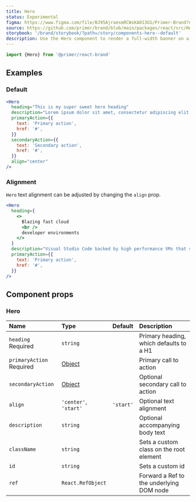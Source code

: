 ```yaml
---
title: Hero
status: Experimental
figma: https://www.figma.com/file/BJ95AjraesmRCWsKA013GS/Primer-Brand?node-id=431%3A8481
source: https://github.com/primer/brand/blob/main/packages/react/src/Hero/Hero.tsx
storybook: '/brand/storybook/?path=/story/components-hero--default'
description: Use the Hero component to render a full-width banner on a webpage
---
```



```js
import {Hero} from '@primer/react-brand'
```

## Examples

### Default

```jsx live
<Hero
  heading="This is my super sweet hero heading"
  description="Lorem ipsum dolor sit amet, consectetur adipiscing elit. In sapien sit ullamcorper id. Aliquam luctus sed turpis felis nam pulvinar risus elementum."
  primaryAction={{
    text: 'Primary action',
    href: '#',
  }}
  secondaryAction={{
    text: 'Secondary action',
    href: '#',
  }}
  align="center"
/>
```

### Alignment

`Hero` text alignment can be adjusted by changing the `align` prop.

```jsx live
<Hero
  heading={
    <>
      Blazing fast cloud
      <br />
      developer environments
    </>
  }
  description="Visual Studio Code backed by high performance VMs that start in seconds."
  primaryAction={{
    text: 'Primary action',
    href: '#',
  }}
/>
```

## Component props

### Hero

| Name                                    | Type                                                                                                         |  Default  | Description                              |
| :-------------------------------------- | :----------------------------------------------------------------------------------------------------------- | :-------: | :--------------------------------------- |
| `heading` <Label>Required</Label>       | `string`                                                                                                     |           | Primary heading, which defaults to a H1  |
| `primaryAction` <Label>Required</Label> | [Object](https://github.com/primer/brand/blob/ca2d3002ba6f7ca9c719f80077c4d95246f33410/src/Hero/Hero.tsx#L8) |           | Primary call to action                   |
| `secondaryAction`                       | [Object](https://github.com/primer/brand/blob/ca2d3002ba6f7ca9c719f80077c4d95246f33410/src/Hero/Hero.tsx#L8) |           | Optional secondary call to action        |
| `align`                                 | `'center'`, `'start'`                                                                                        | `'start'` | Optional text alignment                  |
| `description`                           | `string`                                                                                                     |           | Optional accompanying body text          |
| `className`                             | `string`                                                                                                     |           | Sets a custom class on the root element  |
| `id`                                    | `string`                                                                                                     |           | Sets a custom id                         |
| `ref`                                   | `React.RefObject`                                                                                            |           | Forward a Ref to the underlying DOM node |
